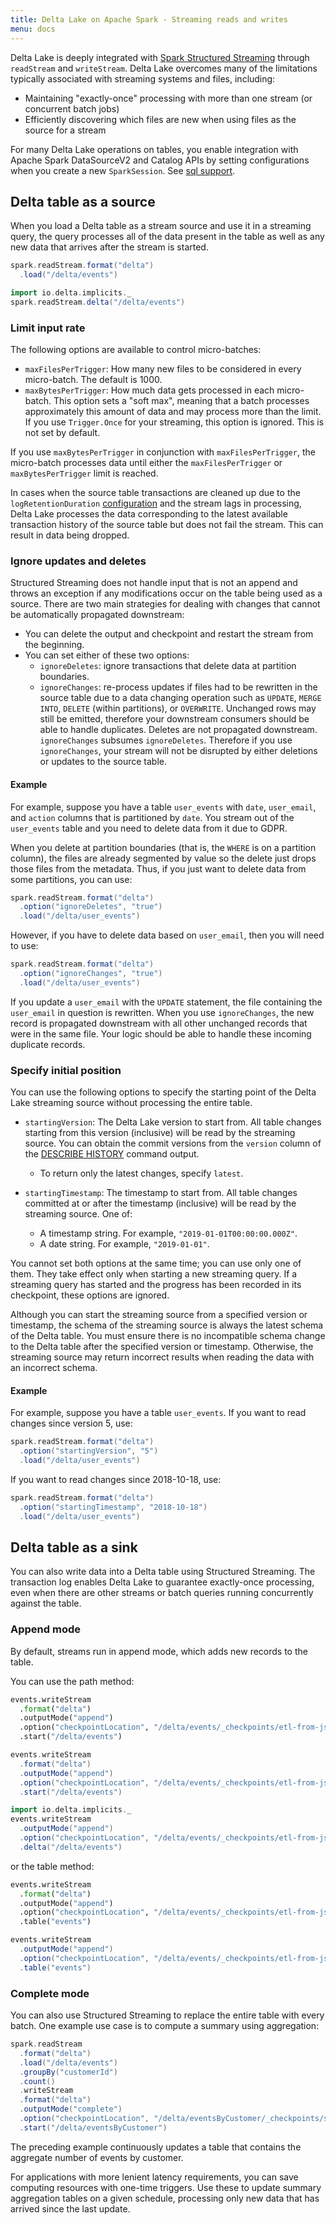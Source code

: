 ```yaml
---
title: Delta Lake on Apache Spark - Streaming reads and writes
menu: docs
---
```


Delta Lake is deeply integrated with [Spark Structured Streaming](https://spark.apache.org/docs/latest/structured-streaming-programming-guide.html) through `readStream` and `writeStream`. Delta Lake overcomes many of the limitations typically associated with streaming systems and files, including:

- Maintaining "exactly-once" processing with more than one stream (or concurrent batch jobs)
- Efficiently discovering which files are new when using files as the source for a stream

For many Delta Lake operations on tables, you enable integration with Apache Spark DataSourceV2 and Catalog APIs by setting configurations when you create a new `SparkSession`. See [sql support](https://delta.io/docs/spark/batch#sql-support).

<a id="stream-source"></a>

## Delta table as a source

When you load a Delta table as a stream source and use it in a streaming query, the query processes all of the data present in the table as well as any new data that arrives after the stream is started.

```scala
spark.readStream.format("delta")
  .load("/delta/events")

import io.delta.implicits._
spark.readStream.delta("/delta/events")
```

### Limit input rate

The following options are available to control micro-batches:

- `maxFilesPerTrigger`: How many new files to be considered in every micro-batch. The default is 1000.
- `maxBytesPerTrigger`: How much data gets processed in each micro-batch. This option sets a "soft max", meaning that a batch processes approximately this amount of data and may process more than the limit. If you use `Trigger.Once` for your streaming, this option is ignored. This is not set by default.

If you use `maxBytesPerTrigger` in conjunction with `maxFilesPerTrigger`, the micro-batch processes data until either the `maxFilesPerTrigger` or `maxBytesPerTrigger` limit is reached.

In cases when the source table transactions are cleaned up due to the `logRetentionDuration` [configuration](https://delta.io/docs/spark/batch#data-retention) and the stream lags in processing, Delta Lake processes the data corresponding to the latest available transaction history of the source table but does not fail the stream. This can result in data being dropped.

### Ignore updates and deletes

Structured Streaming does not handle input that is not an append and throws an exception if any modifications occur on the table being used as a source. There are two main strategies for dealing with changes that cannot be automatically propagated downstream:

- You can delete the output and checkpoint and restart the stream from the beginning.
- You can set either of these two options:
  - `ignoreDeletes`: ignore transactions that delete data at partition boundaries.
  - `ignoreChanges`: re-process updates if files had to be rewritten in the source table due to a data changing operation such as `UPDATE`, `MERGE INTO`, `DELETE` (within partitions), or `OVERWRITE`. Unchanged rows may still be emitted, therefore your downstream consumers should be able to handle duplicates. Deletes are not propagated downstream. `ignoreChanges` subsumes `ignoreDeletes`. Therefore if you use `ignoreChanges`, your stream will not be disrupted by either deletions or updates to the source table.

#### Example

For example, suppose you have a table `user_events` with `date`, `user_email`, and `action` columns that is partitioned by `date`. You stream out of the `user_events` table and you need to delete data from it due to GDPR.

When you delete at partition boundaries (that is, the `WHERE` is on a partition column), the files are already segmented by value so the delete just drops those files from the metadata. Thus, if you just want to delete data from some partitions, you can use:

```scala
spark.readStream.format("delta")
  .option("ignoreDeletes", "true")
  .load("/delta/user_events")
```

However, if you have to delete data based on `user_email`, then you will need to use:

```scala
spark.readStream.format("delta")
  .option("ignoreChanges", "true")
  .load("/delta/user_events")
```

If you update a `user_email` with the `UPDATE` statement, the file containing the `user_email` in question is rewritten. When you use `ignoreChanges`, the new record is propagated downstream with all other unchanged records that were in the same file. Your logic should be able to handle these incoming duplicate records.

### Specify initial position

You can use the following options to specify the starting point of the Delta Lake streaming source without processing the entire table.

- `startingVersion`: The Delta Lake version to start from. All table changes starting from this version (inclusive) will be read by the streaming source. You can obtain the commit versions from the `version` column of the [DESCRIBE HISTORY](https://delta.io/docs/spark/utilities#delta-history) command output.

  - To return only the latest changes, specify `latest`.

- `startingTimestamp`: The timestamp to start from. All table changes committed at or after the timestamp (inclusive) will be read by the streaming source. One of:

  - A timestamp string. For example, `"2019-01-01T00:00:00.000Z"`.
  - A date string. For example, `"2019-01-01"`.

You cannot set both options at the same time; you can use only one of them. They take effect only when starting a new streaming query. If a streaming query has started and the progress has been recorded in its checkpoint, these options are ignored.

Although you can start the streaming source from a specified version or timestamp, the schema of the streaming source is always the latest schema of the Delta table. You must ensure there is no incompatible schema change to the Delta table after the specified version or timestamp. Otherwise, the streaming source may return incorrect results when reading the data with an incorrect schema.

#### Example

For example, suppose you have a table `user_events`. If you want to read changes since version 5, use:

```scala
spark.readStream.format("delta")
  .option("startingVersion", "5")
  .load("/delta/user_events")
```

If you want to read changes since 2018-10-18, use:

```scala
spark.readStream.format("delta")
  .option("startingTimestamp", "2018-10-18")
  .load("/delta/user_events")
```

<a id="stream-sink"></a>

## Delta table as a sink

You can also write data into a Delta table using Structured Streaming. The transaction log enables Delta Lake to guarantee exactly-once processing, even when there are other streams or batch queries running concurrently against the table.

<a id="streaming-append"></a>

### Append mode

By default, streams run in append mode, which adds new records to the table.

You can use the path method:

```python
events.writeStream
  .format("delta")
  .outputMode("append")
  .option("checkpointLocation", "/delta/events/_checkpoints/etl-from-json")
  .start("/delta/events")
```

```scala
events.writeStream
  .format("delta")
  .outputMode("append")
  .option("checkpointLocation", "/delta/events/_checkpoints/etl-from-json")
  .start("/delta/events")

import io.delta.implicits._
events.writeStream
  .outputMode("append")
  .option("checkpointLocation", "/delta/events/_checkpoints/etl-from-json")
  .delta("/delta/events")
```

or the table method:

```python
events.writeStream
  .format("delta")
  .outputMode("append")
  .option("checkpointLocation", "/delta/events/_checkpoints/etl-from-json")
  .table("events")
```

```scala
events.writeStream
  .outputMode("append")
  .option("checkpointLocation", "/delta/events/_checkpoints/etl-from-json")
  .table("events")
```

### Complete mode

You can also use Structured Streaming to replace the entire table with every batch. One example use case is to compute a summary using aggregation:

```scala
spark.readStream
  .format("delta")
  .load("/delta/events")
  .groupBy("customerId")
  .count()
  .writeStream
  .format("delta")
  .outputMode("complete")
  .option("checkpointLocation", "/delta/eventsByCustomer/_checkpoints/streaming-agg")
  .start("/delta/eventsByCustomer")
```

The preceding example continuously updates a table that contains the aggregate number of events by customer.

For applications with more lenient latency requirements, you can save computing resources with one-time triggers. Use these to update summary aggregation tables on a given schedule, processing only new data that has arrived since the last update.
